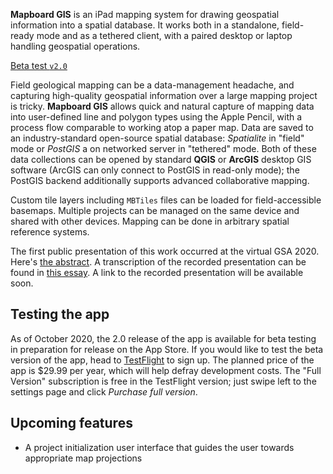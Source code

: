 
**Mapboard GIS** is an iPad mapping system for drawing geospatial
information into a spatial database. It works both in a standalone,
field-ready mode and as a tethered client, with a paired desktop or
laptop handling geospatial operations.

<a className="link-button" href="https://testflight.apple.com/join/0TfVlWyN">Beta test <code>v2.0</code></a>

Field geological mapping can be a data-management headache, and capturing high-quality geospatial
information over a large mapping project is tricky.
**Mapboard GIS** allows quick and natural capture of mapping data
into user-defined line and polygon
types using the Apple Pencil, with a process flow comparable to working atop a
paper map. Data are saved to an industry-standard open-source spatial database:
_Spatialite_ in "field" mode or _PostGIS_ a on networked server in "tethered" mode.
Both of these data collections can be opened by standard **QGIS** or **ArcGIS**
desktop GIS software (ArcGIS can only connect to PostGIS in read-only mode); the PostGIS
backend additionally supports advanced collaborative mapping.

Custom tile layers including `MBTiles` files can be loaded
for field-accessible basemaps. Multiple projects can be managed on the same device
and shared with other devices. Mapping can be done in arbitrary spatial reference
systems.

The first public presentation of this work occurred at the virtual GSA 2020.
Here's [the abstract](https://gsa.confex.com/gsa/2020AM/meetingapp.cgi/Paper/359493).
A transcription of the recorded presentation can be found in
[this essay](https://davenquinn.com/blog/2020/10/mapboard-gis).
A link to the recorded presentation will be available soon.


## Testing the app

As of October 2020, the 2.0 release of the app is available for beta testing in preparation for release on the App Store.
If you would like to test the beta version of the app,
head to [TestFlight](https://testflight.apple.com/join/0TfVlWyN) to sign up.
The planned price of the app is $29.99 per year, which will help defray development costs.
The "Full Version" subscription is free in the TestFlight version; just swipe left
to the settings page and click _Purchase full version_.

## Upcoming features

- A project initialization user interface that guides the user towards appropriate map projections
